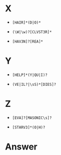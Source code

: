 # X
  
  * `[HAIR]*(D|O)*`
  
  * `(\W|\w)?[CLVST3R]*`
  
  * `[HAV3N]?[REA]*`
  
# Y

  * `[HELP]*(Y|QU|I)?`
  
  * `(VE|IL?|\sS)*[DIES]?`
  
# Z

  * `[EVA]?[MASONIC\s]?`
  
  * `[STARV3]*(O|H)?`
  
# Answer

